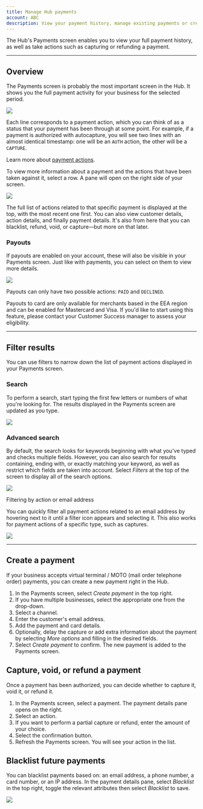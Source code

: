 ```yaml
---
title: Manage Hub payments
account: ABC
description: View your payment history, manage existing payments or create new ones.
---
```


The Hub's Payments screen enables you to view your full payment history, as well as take actions such as capturing or refunding a payment. 

---

## Overview

The Payments screen is probably the most important screen in the Hub. It shows you the full payment activity for your business for the selected period. 

<img src="/docs/TheHub/ManageHubPayments/1-hub-payments-screen.png" />

Each line corresponds to a payment action, which you can think of as a status that your payment has been through at some point. For example, if a payment is authorized with autocapture, you will see two lines with an almost identical timestamp: one will be an `AUTH` action, the other will be a `CAPTURE`.

<TipBox variant="tip">

Learn more about [payment actions](/display/DOCS/About+payment+actions).

</TipBox>

To view more information about a payment and the actions that have been taken against it, select a row. A pane will open on the right side of your screen. 

<img maxWidth={370} src="/docs/TheHub/ManageHubPayments/2-hub-payment-details.png" />

The full list of actions related to that specific payment is displayed at the top, with the most recent one first. You can also view customer details, action details, and finally payment details. It's also from here that you can blacklist, refund, void, or capture—but more on that later.

### Payouts

If payouts are enabled on your account, these will also be visible in your Payments screen. Just like with payments, you can select on them to view more details.

<img maxWidth={450} src="/docs/TheHub/ManageHubPayments/3-hub-payouts-details.png" />

Payouts can only have two possible actions: `PAID` and `DECLINED`.

<TipBox variant="info">

Payouts to card are only available for merchants based in the EEA region and can be enabled for Mastercard and Visa. If you'd like to start using this feature, please contact your Customer Success manager to assess your eligibility.

</TipBox>

---

## Filter results

You can use filters to narrow down the list of payment actions displayed in your Payments screen.

### Search

To perform a search, start typing the first few letters or numbers of what you're looking for. The results displayed in the Payments screen are updated as you type.

<img src="/docs/TheHub/ManageHubPayments/4-hub-search.png" />

### Advanced search

By default, the search looks for keywords beginning with what you've typed and checks multiple fields. However, you can also search for results containing, ending with, or exactly matching your keyword, as well as restrict which fields are taken into account. Select _Filters_ at the top of the screen to display all of the search options.

<img src="/docs/TheHub/ManageHubPayments/5-hub-advanced-search.png" />

Filtering by action or email address

You can quickly filter all payment actions related to an email address by hovering next to it until a filter icon appears and selecting it. This also works for payment actions of a specific type, such as captures.

<img maxWidth={600} src="/docs/TheHub/ManageHubPayments/6-hub-filtering.png" />

---

## Create a payment

If your business accepts virtual terminal / MOTO (mail order telephone order) payments, you can create a new payment right in the Hub.

1.  In the Payments screen, select _Create payment_ in the top right.
2.  If you have multiple businesses, select the appropriate one from the drop-down.
3.  Select a channel.
4.  Enter the customer's email address.
5.  Add the payment and card details.
6.  Optionally, delay the capture or add extra information about the payment by selecting _More options_ and filling in the desired fields.
7.  Select _Create payment_ to confirm. The new payment is added to the Payments screen.

## Capture, void, or refund a payment

Once a payment has been authorized, you can decide whether to capture it, void it, or refund it.

1.  In the Payments screen, select a payment. The payment details pane opens on the right.
2.  Select an action.
3.  If you want to perform a partial capture or refund, enter the amount of your choice.
4.  Select the confirmation button.
5.  Refresh the Payments screen. You will see your action in the list.

## Blacklist future payments

You can blacklist payments based on: an email address, a phone number, a card number, or an IP address. In the payment details pane, select _Blacklist_ in the top right, toggle the relevant attributes then select _Blacklist_ to save. 


<img maxWidth={270} src="/docs/TheHub/ManageHubPayments/7-hub-blacklist.png" />



